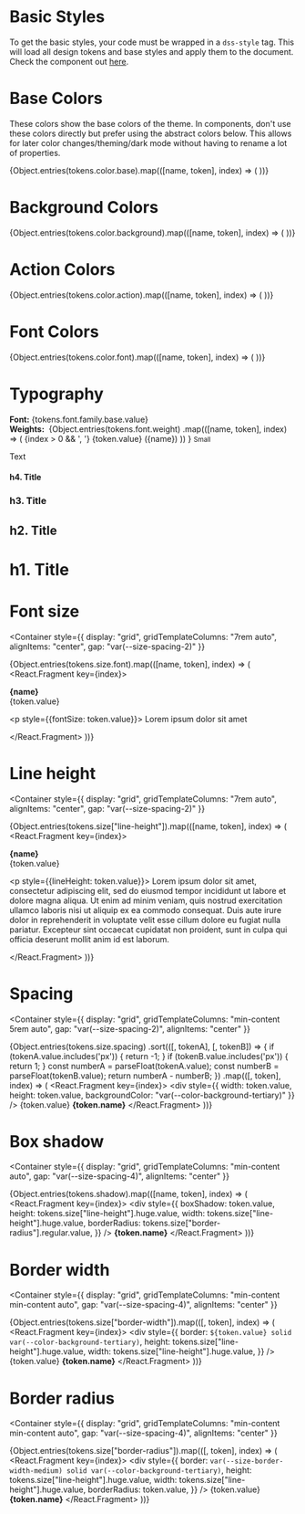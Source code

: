 
<Meta title="Design Tokens"/>

# Basic Styles

To get the basic styles, your code must be wrapped in a `dss-style` tag. This will load all design tokens and base styles
and apply them to the document. Check the component out [here](/docs/komponenten-style--default).

<dss-style></dss-style>

# Base Colors

These colors show the base colors of the theme. In components, don't use these colors directly but prefer using the
abstract colors below. This allows for later color changes/theming/dark mode without having to rename a lot of
properties.

<ColorPalette>
  {Object.entries(tokens.color.base).map(([name, token], index) => (
    <ColorItem
      key={index}
      title={token.name}
      subtitle={''}
      colors={{[name]: token.value}}
    />
  ))}
</ColorPalette>

# Background Colors

<ColorPalette>
  {Object.entries(tokens.color.background).map(([name, token], index) => (
    <ColorItem
      key={index}
      title={token.name}
      subtitle={`var(--${token.name})`}
      colors={{[token.original.value]: token.value}}
    />
  ))}
</ColorPalette>

# Action Colors

<ColorPalette>
  {Object.entries(tokens.color.action).map(([name, token], index) => (
    <ColorItem
      key={index}
      title={token.name}
      subtitle={`var(--${token.name})`}
      colors={{[token.original.value]: token.value}}
    />
  ))}
</ColorPalette>

# Font Colors

<ColorPalette>
  {Object.entries(tokens.color.font).map(([name, token], index) => (
    <ColorItem
      key={index}
      title={token.name}
      subtitle={`var(--${token.name})`}
      colors={{[token.original.value]: token.value}}
    />
  ))}
</ColorPalette>

# Typography

<Container>
  <strong>Font:</strong> {tokens.font.family.base.value}<br/>
  <strong>Weights:</strong>&nbsp;
  {Object.entries(tokens.font.weight)
    .map(([name, token], index) => (
      <React.Fragment key={index}>
        {index > 0 && ', '}
        <span style={{fontWeight: token.value}}>
                    {token.value} ({name})
                </span>
      </React.Fragment>
    ))
  }
</Container>

<Canvas isColumn>
  <small>Small</small>
  <p>Text</p>
  <h4>h4. Title</h4>
  <h3>h3. Title</h3>
  <h2>h2. Title</h2>
  <h1>h1. Title</h1>
</Canvas>

# Font size

<Container
  style={{
    display: "grid",
    gridTemplateColumns: "7rem auto",
    alignItems: "center",
    gap: "var(--size-spacing-2)"
  }}
>
  {Object.entries(tokens.size.font).map(([name, token], index) => (
    <React.Fragment key={index}>
      <p>
        <strong>{name}</strong><br/>
        {token.value}
      </p>
      <p style={{fontSize: token.value}}>
        Lorem ipsum dolor sit amet
      </p>
    </React.Fragment>
  ))}
</Container>

# Line height

<Container
  style={{
    display: "grid",
    gridTemplateColumns: "7rem auto",
    alignItems: "center",
    gap: "var(--size-spacing-2)"
  }}
>
  {Object.entries(tokens.size["line-height"]).map(([name, token], index) => (
    <React.Fragment key={index}>
      <p>
        <strong>{name}</strong><br/>
        {token.value}
      </p>
      <p style={{lineHeight: token.value}}>
        Lorem ipsum dolor sit amet, consectetur adipiscing elit, sed do eiusmod tempor incididunt ut labore et
        dolore magna aliqua. Ut enim ad minim veniam, quis nostrud exercitation ullamco laboris nisi ut aliquip
        ex ea commodo consequat. Duis aute irure dolor in reprehenderit in voluptate velit esse cillum dolore eu
        fugiat nulla pariatur. Excepteur sint occaecat cupidatat non proident, sunt in culpa qui officia
        deserunt mollit anim id est laborum.
      </p>
    </React.Fragment>
  ))}
</Container>

# Spacing

<Container
  style={{
    display: "grid",
    gridTemplateColumns: "min-content 5rem auto",
    gap: "var(--size-spacing-2)",
    alignItems: "center"
  }}
>
  {Object.entries(tokens.size.spacing)
    .sort(([, tokenA], [, tokenB]) => {
      if (tokenA.value.includes('px')) {
        return -1;
      }
      if (tokenB.value.includes('px')) {
        return 1;
      }
      const numberA = parseFloat(tokenA.value);
      const numberB = parseFloat(tokenB.value);
      return numberA - numberB;
    })
    .map(([, token], index) => (
      <React.Fragment key={index}>
        <div
          style={{
            width: token.value,
            height: token.value,
            backgroundColor: "var(--color-background-tertiary)"
          }}
        />
        <span>{token.value}</span>
        <strong>{token.name}</strong>
      </React.Fragment>
    ))}
</Container>

# Box shadow

<Container
  style={{
    display: "grid",
    gridTemplateColumns: "min-content auto",
    gap: "var(--size-spacing-4)",
    alignItems: "center"
  }}
>
  {Object.entries(tokens.shadow).map(([name, token], index) => (
    <React.Fragment key={index}>
      <div
        style={{
          boxShadow: token.value,
          height: tokens.size["line-height"].huge.value,
          width: tokens.size["line-height"].huge.value,
          borderRadius: tokens.size["border-radius"].regular.value,
        }}
      />
      <strong>{token.name}</strong>
    </React.Fragment>
  ))}
</Container>

# Border width

<Container
  style={{
    display: "grid",
    gridTemplateColumns: "min-content min-content auto",
    gap: "var(--size-spacing-4)",
    alignItems: "center"
  }}
>
  {Object.entries(tokens.size["border-width"]).map(([, token], index) => (
    <React.Fragment key={index}>
      <div
        style={{
          border: `${token.value} solid var(--color-background-tertiary)`,
          height: tokens.size["line-height"].huge.value,
          width: tokens.size["line-height"].huge.value,
        }}
      />
      <span>{token.value}</span>
      <strong>{token.name}</strong>
    </React.Fragment>
  ))}
</Container>

# Border radius

<Container
  style={{
    display: "grid",
    gridTemplateColumns: "min-content min-content auto",
    gap: "var(--size-spacing-4)",
    alignItems: "center"
  }}
>
  {Object.entries(tokens.size["border-radius"]).map(([, token], index) => (
    <React.Fragment key={index}>
      <div
        style={{
          border: `var(--size-border-width-medium) solid var(--color-background-tertiary)`,
          height: tokens.size["line-height"].huge.value,
          width: tokens.size["line-height"].huge.value,
          borderRadius: token.value,
        }}
      />
      <span>{token.value}</span>
      <strong>{token.name}</strong>
    </React.Fragment>
  ))}
</Container>
